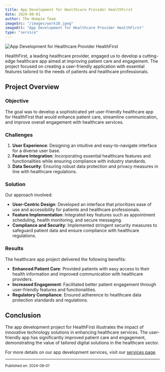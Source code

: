 ```yaml
---
title: App Development for Healthcare Provider HealthFirst
date: 2024-08-01
author: The Hompim Team
imageSrc: "/images/work10.jpeg"
imageAlt: "App Development for Healthcare Provider HealthFirst"
type: "service"
---
```


![App Development for Healthcare Provider HealthFirst](/images/work10.jpeg)

HealthFirst, a leading healthcare provider, engaged us to develop a cutting-edge healthcare app aimed at improving patient care and engagement. The project focused on creating a user-friendly application with essential features tailored to the needs of patients and healthcare professionals.

## Project Overview

### **Objective**

The goal was to develop a sophisticated yet user-friendly healthcare app for HealthFirst that would enhance patient care, streamline communication, and improve overall engagement with healthcare services.

### **Challenges**

1. **User Experience**: Designing an intuitive and easy-to-navigate interface for a diverse user base.
2. **Feature Integration**: Incorporating essential healthcare features and functionalities while ensuring compliance with industry standards.
3. **Data Security**: Ensuring robust data protection and privacy measures in line with healthcare regulations.

### **Solution**

Our approach involved:

-   **User-Centric Design**: Developed an interface that prioritizes ease of use and accessibility for patients and healthcare professionals.
-   **Feature Implementation**: Integrated key features such as appointment scheduling, health monitoring, and secure messaging.
-   **Compliance and Security**: Implemented stringent security measures to safeguard patient data and ensure compliance with healthcare regulations.

### **Results**

The healthcare app project delivered the following benefits:

-   **Enhanced Patient Care**: Provided patients with easy access to their health information and improved communication with healthcare providers.
-   **Increased Engagement**: Facilitated better patient engagement through user-friendly features and functionalities.
-   **Regulatory Compliance**: Ensured adherence to healthcare data protection standards and regulations.

## Conclusion

The app development project for HealthFirst illustrates the impact of innovative technology solutions in enhancing healthcare services. The user-friendly app has significantly improved patient care and engagement, demonstrating the value of tailored digital solutions in the healthcare sector.

For more details on our app development services, visit our [services page](#).

---

<small>Published on: 2024-08-01</small>
